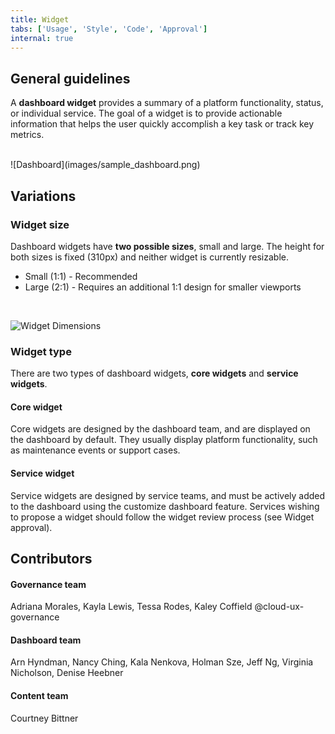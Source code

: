 ```yaml
---
title: Widget
tabs: ['Usage', 'Style', 'Code', 'Approval']
internal: true
---
```



## General guidelines

A <b>dashboard widget</b> provides a summary of a platform functionality, status, or individual service. The goal of a widget is to provide actionable information that helps the user quickly accomplish a key task or track key metrics. 

<br>
![Dashboard](images/sample_dashboard.png)


## Variations

### Widget size

Dashboard widgets have <b>two possible sizes</b>, small and large. The height for both sizes is fixed (310px) and neither widget is currently resizable. 

- Small (1:1) - Recommended 
- Large (2:1) - Requires an additional 1:1 design for smaller viewports


<br>

![Widget Dimensions](images/widget_dimensions.png)




### Widget type

There are two types of dashboard widgets, <b>core widgets</b> and <b>service widgets</b>. 

#### Core widget

Core widgets are designed by the dashboard team, and are displayed on the dashboard by default. They usually display platform functionality, such as maintenance events or support cases. 

#### Service widget

Service widgets are designed by service teams, and must be actively added to the dashboard using the customize dashboard feature. Services wishing to propose a widget should follow the widget review process (see Widget approval). 


## Contributors


#### Governance team

Adriana Morales, Kayla Lewis, Tessa Rodes, Kaley Coffield @cloud-ux-governance

#### Dashboard team

Arn Hyndman, Nancy Ching, Kala Nenkova, Holman Sze, Jeff Ng, Virginia Nicholson, Denise Heebner


#### Content team

Courtney Bittner



